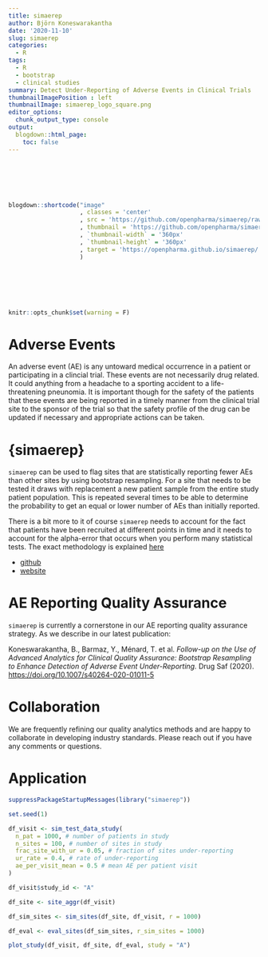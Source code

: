 ```yaml
---
title: simaerep
author: Björn Koneswarakantha
date: '2020-11-10'
slug: simaerep
categories:
  - R
tags:
  - R
  - bootstrap
  - clinical studies
summary: Detect Under-Reporting of Adverse Events in Clinical Trials
thumbnailImagePosition : left
thumbnailImage: simaerep_logo_square.png
editor_options: 
  chunk_output_type: console
output:
  blogdown::html_page:
    toc: false
---
```


<br></br>
<br></br>

```r
blogdown::shortcode("image"
                    , classes = 'center'
                    , src = 'https://github.com/openpharma/simaerep/raw/master/man/figures/logo.png'
                    , thumbnail = 'https://github.com/openpharma/simaerep/raw/master/man/figures/logo.png'
                    , `thumbnail-width` = '360px'
                    , `thumbnail-height` = '360px'
                    , target = 'https://openpharma.github.io/simaerep/'
                    )

```

<br></br>
<br></br>

```r
knitr::opts_chunk$set(warning = F)

```

# Adverse Events

An adverse event (AE) is any untoward medical occurrence in a patient or participating in a clincial trial. These events are not necessarily drug related. It could anything from a headache to a sporting accident to a life-threatening pneunomia. It is important though for the safety of the patients that these events are being reported in a timely manner from the clinical trial site to the sponsor of the trial so that the safety profile of the drug can be updated if necessary and appropriate actions can be taken.

# {simaerep}

`simaerep` can be used to flag sites that are statistically reporting fewer AEs than other sites by using bootstrap resampling. For a site that needs to be tested it draws with replacement a new patient sample from the entire study patient population. This is repeated several times to be able to determine the probability to get an equal or lower number of AEs than initially reported.

There is a bit more to it of course `simaerep` needs to account for the fact that patients have been recruited at different points in time and it needs to account for the alpha-error that occurs when you perform many statistical tests. The exact methodology is explained [here](https://openpharma.github.io/simaerep/articles/intro.html)

- [github](https://github.com/openpharma/simaerep/)
- [website](https://openpharma.github.io/simaerep/index.html)

# AE Reporting Quality Assurance

`simaerep` is currently a cornerstone in our AE reporting quality assurance strategy. As we describe in our latest publication:  

Koneswarakantha, B., Barmaz, Y., Ménard, T. et al. *Follow-up on the Use of Advanced Analytics for Clinical Quality Assurance: Bootstrap Resampling to Enhance Detection of Adverse Event Under-Reporting.* Drug
Saf (2020).  
<https://doi.org/10.1007/s40264-020-01011-5>

# Collaboration

We are frequently refining our quality analytics methods and are happy to collaborate in developing industry standards. Please reach out if you have any comments or questions.


# Application

```r
suppressPackageStartupMessages(library("simaerep"))

set.seed(1)

df_visit <- sim_test_data_study(
  n_pat = 1000, # number of patients in study
  n_sites = 100, # number of sites in study
  frac_site_with_ur = 0.05, # fraction of sites under-reporting
  ur_rate = 0.4, # rate of under-reporting
  ae_per_visit_mean = 0.5 # mean AE per patient visit
)

df_visit$study_id <- "A"

df_site <- site_aggr(df_visit)

df_sim_sites <- sim_sites(df_site, df_visit, r = 1000)

df_eval <- eval_sites(df_sim_sites, r_sim_sites = 1000)

plot_study(df_visit, df_site, df_eval, study = "A") 
```


